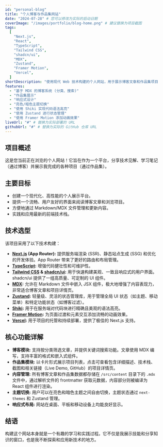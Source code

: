 ```yaml
---
id: "personal-blog"
title: "个人博客与作品集网站"
date: "2024-07-28" # 您可以修改为实际的启动日期
coverImage: "/images/portfolio/blog-home.png" # 建议替换为项目截图
tags:
  [
    "Next.js",
    "React",
    "TypeScript",
    "Tailwind CSS",
    "shadcn/ui",
    "MDX",
    "Zustand",
    "Framer Motion",
    "Vercel",
  ]
shortDescription: "使用现代 Web 技术构建的个人网站，用于展示博客文章和作品集项目。"
features:
  - "基于 MDX 的博客系统 (分类、搜索)"
  - "作品集展示"
  - "响应式设计"
  - "亮色/暗色主题切换"
  - "使用 Shiki 实现代码语法高亮"
  - "使用 Zustand 进行状态管理"
  - "使用 Framer Motion 添加动画效果"
liveUrl: "#" # 替换为实际部署的 URL
githubUrl: "#" # 替换为实际的 GitHub 仓库 URL
---
```


## 项目概述

这是您当前正在浏览的个人网站！它旨在作为一个平台，分享技术见解、学习笔记（通过博客）并展示我完成的各种项目（通过作品集）。

## 主要目标

- 创建一个现代化、高性能的个人展示平台。
- 提供一个流畅、用户友好的界面来阅读博客文章和浏览项目。
- 方便地通过 Markdown/MDX 文件管理和更新内容。
- 实践和应用最新的前端技术栈。

## 技术选型

该项目采用了以下技术构建：

- **[Next.js](https://nextjs.org/) (App Router):** 提供服务端渲染 (SSR)、静态站点生成 (SSG) 和优化的开发体验。App Router 带来了更好的路由和布局管理。
- **[TypeScript](https://www.typescriptlang.org/):** 增强代码健壮性和可维护性。
- **[Tailwind CSS](https://tailwindcss.com/) & [shadcn/ui](https://ui.shadcn.com/):** 用于快速构建美观、一致且响应式的用户界面。shadcn/ui 提供了一组高质量、可定制的 UI 组件。
- **[MDX](https://mdxjs.com/):** 允许在 Markdown 文件中嵌入 JSX 组件，极大地增强了内容表现力，非常适合博客文章和项目详情页。
- **[Zustand](https://github.com/pmndrs/zustand):** 轻量级、灵活的状态管理库，用于管理全局 UI 状态（如主题、移动菜单）和特定功能状态（如博客过滤）。
- **[Shiki](https://shiki.style/):** 用于在服务端对代码块进行精确且美观的语法高亮。
- **[Framer Motion](https://www.framer.com/motion/):** 为页面过渡和元素交互添加流畅的动画效果。
- **[Vercel](https://vercel.com/):** 用于项目的托管和持续部署，提供了极佳的 Next.js 支持。

## 核心功能详解

- **博客模块:** 支持按分类筛选文章，并提供关键词搜索功能。文章使用 MDX 编写，支持丰富的格式和嵌入式组件。
- **作品集模块:** 以卡片形式展示项目列表，点击可查看包含详细描述、技术栈、截图和相关链接（Live Demo, GitHub）的项目详情页。
- **内容管理:** 所有博客文章和作品集数据都存储在 `/src/content` 目录下的 `.mdx` 文件中，通过解析文件的 frontmatter 获取元数据，内容部分则被编译为 React 组件进行渲染。
- **主题切换:** 用户可以在亮色和暗色主题之间自由切换，主题状态通过 `next-themes` 和 Zustand 管理。
- **响应式布局:** 网站在桌面、平板和移动设备上均能良好显示。

## 结语

构建这个网站本身就是一个有趣的学习和实践过程。它不仅是我展示技能和分享知识的窗口，也是我不断探索和应用新技术的地方。
